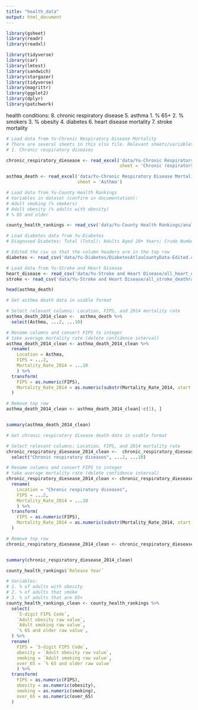 ```yaml
---
title: "health_data"
output: html_document
---
```


```r
library(gsheet)
library(readr)
library(readxl)
```

```r
library(tidyverse)
library(car)
library(lmtest)
library(sandwich)
library(stargazer)
library(tidyverse)
library(magrittr)
library(ggplot2)
library(dplyr)
library(patchwork)
```

health conditions:
8. chronic respiratory disease
5. asthma
1. % 65+
2. % smokers
3. % obesity
4. diabetes
6. heart disease mortality
7. stroke mortality



```r
# Load data from Yu-Chronic Respiratory Disease Mortality
# There are several sheets in this xlsx file. Relevant sheets/variables to pull:
# 1. Chronic respiratory diseases

chronic_respiratory_diesease <- read_excel('data/Yu-Chronic Respiratory Disease Mortality/IHME_USA_COUNTY_RESP_DISEASE_MORTALITY_1980_2014_NATIONAL_Y2017M09D26.XLSX',
                                           sheet = 'Chronic respiratory diseases')

asthma_death <- read_excel('data/Yu-Chronic Respiratory Disease Mortality/IHME_USA_COUNTY_RESP_DISEASE_MORTALITY_1980_2014_NATIONAL_Y2017M09D26.XLSX',
                           sheet = 'Asthma')
```


```r
# Load data from Yu-County Health Rankings
# Variables in dataset (confirm in documentation):
# Adult smoking (% smokers)
# Adult obesity (% adults with obesity)
# % 65 and older

county_health_rankings <- read_csv('data/Yu-County Health Rankings/analytic_data2021.csv')
```


```r
# Load diabetes data from Yu-Diabetes
# Diagnosed Diabetes; Total (Total); Adults Aged 20+ Years; Crude Number; U.S. Counties; 2017

# Edited the csv so that the column headers are in the top row
diabetes <- read_csv('data/Yu-Diabetes/DiabetesAtlasCountyData-Edited.csv')
```

```r
# Load data from Yu-Stroke and Heart Disease
heart_disease <- read_csv('data/Yu-Stroke and Heart Disease/all_heart_disease_deathrateper100k_allages_2016-2018.csv')
stroke <- read_csv('data/Yu-Stroke and Heart Disease/all_stroke_deathrateper100k_allages_2016-2018.csv')
```

```r
head(asthma_death)
```

```r
# Get asthma death data in usable format

# Select relevant columns: Location, FIPS, and 2014 mortality rate
asthma_death_2014_clean <-  asthma_death %>%
  select(Asthma, ...2, ...10)

# Rename columns and convert FIPS to integer
# take average mortality rate (delete confidence interval)
asthma_death_2014_clean <- asthma_death_2014_clean %>% 
  rename(
    Location = Asthma,
    FIPS = ...2,
    Mortality_Rate_2014 = ...10
    ) %>%
  transform(
    FIPS = as.numeric(FIPS),
    Mortality_Rate_2014 = as.numeric(substr(Mortality_Rate_2014, start = 1, stop = 4))
  )

# Remove top row
asthma_death_2014_clean <- asthma_death_2014_clean[-c(1), ]


summary(asthma_death_2014_clean)
```

```r
# Get chronic respiratory disease death data in usable format

# Select relevant columns: Location, FIPS, and 2014 mortality rate
chronic_respiratory_diesease_2014_clean <-  chronic_respiratory_diesease %>%
  select("Chronic respiratory diseases", ...2, ...10)

# Rename columns and convert FIPS to integer
# take average mortality rate (delete confidence interval)
chronic_respiratory_diesease_2014_clean <- chronic_respiratory_diesease_2014_clean %>%
  rename(
    Location = "Chronic respiratory diseases",
    FIPS = ...2,
    Mortality_Rate_2014 = ...10
    ) %>%
  transform(
    FIPS = as.numeric(FIPS),
    Mortality_Rate_2014 = as.numeric(substr(Mortality_Rate_2014, start = 1, stop = 4))
  )

# Remove top row
chronic_respiratory_diesease_2014_clean <- chronic_respiratory_diesease_2014_clean[-c(1), ]


summary(chronic_respiratory_diesease_2014_clean)
```

```r
county_health_rankings$`Release Year`
```



```r
# Variables:
# 1. % of adults with obesity
# 2. % of adults that smoke
# 3. % of adults that are 65+
county_health_rankings_clean <- county_health_rankings %>%
  select(
    `5-digit FIPS Code`,
    `Adult obesity raw value`,
    `Adult smoking raw value`, 
    `% 65 and older raw value`,
  ) %>%
  rename(
    FIPS = `5-digit FIPS Code`,
    obesity = `Adult obesity raw value`,
    smoking = `Adult smoking raw value`,
    over_65 = `% 65 and older raw value`
    ) %>%
  transform(
    FIPS = as.numeric(FIPS),
    obesity = as.numeric(obesity),
    smoking = as.numeric(smoking),
    over_65 = as.numeric(over_65)
  )
```


